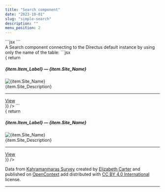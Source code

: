 ```yaml
---
title: "Search component"
date: "2023-10-01"
slug: "simple-search"
description: ""
menu_position: 2
---
```





<div className="row">
  <div className="col-sm-4">
    ```jsx
    <SearchUI fieldList={{
      "field_1": "Field 1",
      "field_2": "Field 2",
      "field_3": "Field 3",
    }} />
    ```
  </div>
  <div className="col-sm-8">
    <SearchUI fieldList={{
      "field_1": "Field 1",
      "field_2": "Field 2",
      "field_3": "Field 3",
    }} />
  </div>
</div>


<div className="row">
  <div className="col-sm-4">
  A Search component connecting to the Directus default instance by using only the name of the table:
```jsx
<Search
  dTable="scms_ksa"
  fieldList="Item_Label,Site_Name,Site_Description"
  resultItemTemplate = { item => {
    return  <div className="card my-3" key={item.id}>
      <div className="card-body">
        <h5 className="card-title">{item.Item_Label} — {item.Site_Name}</h5>
        <div className="card-text">
        <div className="row">
          <div className="col-3">
            <img src={item.Thumbnail} className="card-img-top img-fluid" alt={item.Site_Name} style={{maxWidth: 200}} />
          </div>
          <div className="col-9">
            {item.Site_Description}
            <hr />
            <a href={`../record/?dEndPoint=${encodeURIComponent(`https://db.lad-sapienza.it/curry/items/scms_ksa`)}&tb=cms_articles&token=I0pT7ozY0KuK8i-vtwLQGek36s0IhQ5e&id=${item.id}`} className="btn btn-primary">View</a>
          </div>
        </div>
      </div>
    </div>
  </div>
  }}
/>
```
  </div>
  <div className="col-sm-8">
    <Search
      dTable="scms_ksa"
      fieldList="Item_Label,Site_Name,Site_Description"
      resultItemTemplate = { item => {
        return  <div className="card my-3" key={item.id}>
          <div className="card-body">
            <h5 className="card-title">{item.Item_Label} — {item.Site_Name}</h5>
            <div className="card-text">
            <div className="row">
              <div className="col-3">
                <img src={item.Thumbnail} className="card-img-top img-fluid" alt={item.Site_Name} style={{maxWidth: 200}} />
              </div>
              <div className="col-9">
                {item.Site_Description}
                <hr />
                <a href={`../record/?dEndPoint=${encodeURIComponent(`https://db.lad-sapienza.it/curry/items/scms_ksa`)}&tb=cms_articles&token=I0pT7ozY0KuK8i-vtwLQGek36s0IhQ5e&id=${item.id}`} className="btn btn-primary">View</a>
              </div>
            </div>
          </div>
        </div>
      </div>
      }}
    />

  Data from [Kahramanmaraş Survey](https://opencontext.org/projects/ca4f4719-f2a5-4119-99fa-b04573c8929a) created by [Elizabeth Carter](http://opencontext.org/persons/3208923d-69d0-70e9-9cc1-23ad97770aec) and published on [OpenContext](https://opencontext.org/projects/ca4f4719-f2a5-4119-99fa-b04573c8929a) add distributed with [CC BY 4.0 International](https://creativecommons.org/licenses/by/4.0) license.

  ---

  </div>
</div>
